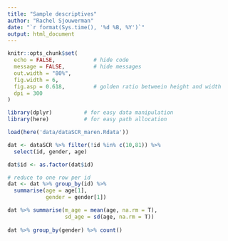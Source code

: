 ```yaml
---
title: "Sample descriptives"
author: "Rachel Sjouwerman"
date: "`r format(Sys.time(), '%d %B, %Y')`"
output: html_document
---
```


```r
knitr::opts_chunk$set(
  echo = FALSE,            # hide code
  message = FALSE,         # hide messages
  out.width = "80%",
  fig.width = 6,
  fig.asp = 0.618,         # golden ratio betweein height and width  
  dpi = 300
)

```

```r
library(dplyr)          # for easy data manipulation
library(here)           # for easy path allocation
```

```r
load(here('data/dataSCR_maren.Rdata'))
```

```r
dat <- dataSCR %>% filter(!id %in% c(10,81)) %>%
  select(id, gender, age) 

dat$id <- as.factor(dat$id)

# reduce to one row per id
dat <- dat %>% group_by(id) %>%
  summarise(age = age[1],
            gender = gender[1])
```

```r
dat %>% summarise(m_age = mean(age, na.rm = T),
                  sd_age = sd(age, na.rm = T))
  
dat %>% group_by(gender) %>% count()
```
